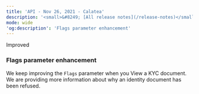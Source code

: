```yaml
---
title: 'API - Nov 26, 2021 - Calatea'  
description: '<small>&#8249; [All release notes](/release-notes)</small>'  
mode: wide  
'og:description': 'Flags parameter enhancement'  
---
```

  
  <div class="pill pill-blue">Improved</div> 
  
### Flags parameter enhancement  

We keep improving the `Flags` parameter when you View a KYC document. We are providing more information about why an identity document has been refused.